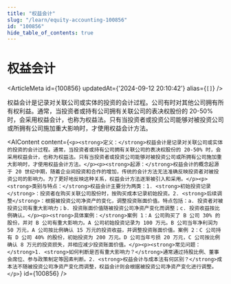 ```yaml
---
title: "权益会计"
slug: "/learn/equity-accounting-100856"
id: "100856"
hide_table_of_contents: true
---
```



# 权益会计

<ArticleMeta id={100856} updatedAt={'2024-09-12 20:10:42'} alias={`[]`} />
<div className='border-solid border-b border-t-0 my-4 border-[var(--ifm-color-gray-300)]' />

权益会计是记录对关联公司或实体的投资的会计过程。公司有时对其他公司拥有所有权利益。通常，当投资者或持有公司拥有关联公司的表决权股份的 20-50% 时，会采用权益会计，也称为权益法。只有当投资者或投资公司能够对被投资公司或所拥有公司施加重大影响时，才使用权益会计方法。

<AIContent content={`<p><strong>定义：</strong>权益会计是记录对关联公司或实体的投资的会计过程。通常，当投资者或持有公司拥有关联公司的表决权股份的 20-50% 时，会采用权益会计，也称为权益法。只有当投资者或投资公司能够对被投资公司或所拥有公司施加重大影响时，才使用权益会计方法。</p><p><strong>起源：</strong>权益会计的概念起源于 20 世纪中期，随着企业间投资和合作的增加，传统的会计方法无法准确反映投资者对被投资公司的影响力。为了更好地反映这种关系，权益会计方法逐渐被引入和采用。</p><p><strong>类别与特点：</strong>权益会计主要分为两类：1. <strong>初始投资记录</strong>：投资者在购买关联公司股份时，按购买成本记录初始投资。2. <strong>后续调整</strong>：根据被投资公司净资产的变化，调整投资账面价值。特点包括：a. 投资者对被投资公司有重大影响力；b. 投资账面价值随被投资公司净资产变化而调整；c. 投资收益按比例确认。</p><p><strong>具体案例：</strong>案例 1：A 公司购买了 B 公司 30% 的股份，并对 B 公司有重大影响力。A 公司初始投资记录为 100 万元。B 公司当年净利润为 50 万元，A 公司按比例确认 15 万元的投资收益，并调整投资账面价值。案例 2：C 公司持有 D 公司 40% 的股份，初始投资为 200 万元。D 公司当年亏损 20 万元，C 公司按比例确认 8 万元的投资损失，并相应减少投资账面价值。</p><p><strong>常见问题：</strong>1. <strong>如何判断是否有重大影响力？</strong>通常通过持股比例、董事会席位、参与政策制定等因素判断。2. <strong>权益会计与成本法有何区别？</strong>成本法不随被投资公司净资产变化而调整，权益会计则会根据被投资公司净资产变化进行调整。</p>`} id={100856} />

